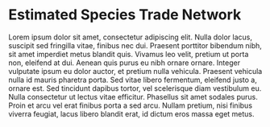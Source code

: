 # Estimated Species Trade Network

Lorem ipsum dolor sit amet, consectetur adipiscing elit. Nulla dolor lacus, suscipit sed fringilla vitae, finibus nec dui. Praesent porttitor bibendum nibh, sit amet imperdiet metus blandit quis. Vivamus leo velit, pretium ut porta non, eleifend at dui. Aenean quis purus eu nibh ornare ornare. Integer vulputate ipsum eu dolor auctor, et pretium nulla vehicula. Praesent vehicula nulla id mauris pharetra porta. Sed vitae libero fermentum, eleifend justo a, ornare est. Sed tincidunt dapibus tortor, vel scelerisque diam vestibulum eu. Nulla consectetur ut lectus vitae efficitur. Phasellus sit amet sodales purus. Proin et arcu vel erat finibus porta a sed arcu. Nullam pretium, nisi finibus viverra feugiat, lacus libero blandit erat, id dictum eros massa eget metus.
